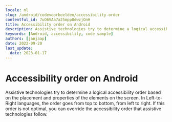 ```yaml
---
locale: nl
slug: /android/codevoorbeelden/accessibility-order
contentful_id: 7uO6VAa7a25mpp8dwzjOnH
title: Accessibility order on Android
description: Assistive technologies try to determine a logical accessibility order based on the placement and properties of the elements on the screen.
keywords: [Android, accessibility, code sample]
authors: [janjaap]
date: 2022-09-20
last_update:
  date: 2023-01-17
---
```


# Accessibility order on Android

Assistive technologies try to determine a logical accessibility order based on the placement and properties of the elements on the screen. In Left-to-Right languages, the order goes from top to bottom, from left to right. If this order is not optimal, you can override the accessibility order that assistive technologies follow.

<CodeSample id="accessibility-order" framework="android" locale="nl"/>
